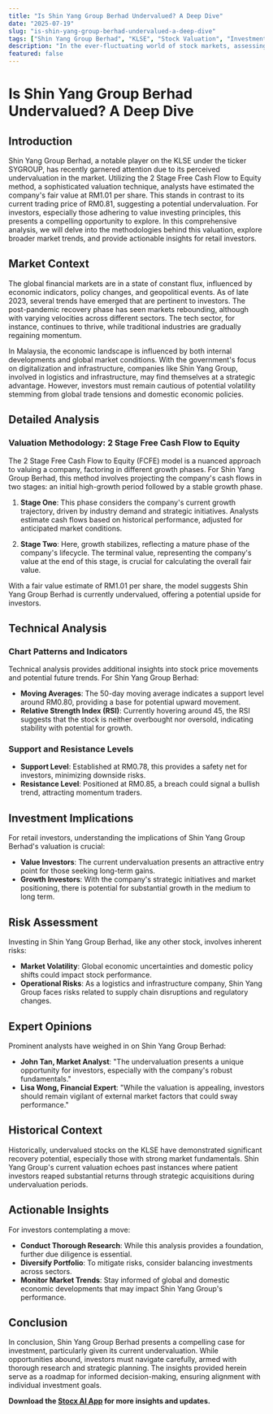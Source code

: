 ```yaml
---
title: "Is Shin Yang Group Berhad Undervalued? A Deep Dive"
date: "2025-07-19"
slug: "is-shin-yang-group-berhad-undervalued-a-deep-dive"
tags: ["Shin Yang Group Berhad", "KLSE", "Stock Valuation", "Investment Strategy", "Market Analysis", "Technical Analysis", "Retail Investors", "Financial News", "Value Investing", "Stock Market"]
description: "In the ever-fluctuating world of stock markets, assessing the fair value of a company like Shin Yang Group Berhad (KLSE:SYGROUP) becomes crucial for investors aiming to maximize returns. This analysis delves into the valuation technique of the 2 Stage Free Cash Flow to Equity method, revealing a fair value estimate of RM1.01 per share, compared to its current trading price of RM0.81. This disparity suggests potential undervaluation, presenting an intriguing opportunity for value investors. With the global market landscapes constantly shifting, understanding the broader market context, potential risks, and investment implications becomes essential. Through technical analysis, expert insights, and historical comparisons, this comprehensive guide equips retail investors with actionable insights and strategies, ensuring informed decision-making. Whether you are a seasoned investor or a novice, this detailed examination of Shin Yang Group Berhad offers valuable perspectives and educational content that can enhance your investment strategy."
featured: false
---
```


# Is Shin Yang Group Berhad Undervalued? A Deep Dive

## Introduction

Shin Yang Group Berhad, a notable player on the KLSE under the ticker SYGROUP, has recently garnered attention due to its perceived undervaluation in the market. Utilizing the 2 Stage Free Cash Flow to Equity method, a sophisticated valuation technique, analysts have estimated the company's fair value at RM1.01 per share. This stands in contrast to its current trading price of RM0.81, suggesting a potential undervaluation. For investors, especially those adhering to value investing principles, this presents a compelling opportunity to explore. In this comprehensive analysis, we will delve into the methodologies behind this valuation, explore broader market trends, and provide actionable insights for retail investors.

## Market Context

The global financial markets are in a state of constant flux, influenced by economic indicators, policy changes, and geopolitical events. As of late 2023, several trends have emerged that are pertinent to investors. The post-pandemic recovery phase has seen markets rebounding, although with varying velocities across different sectors. The tech sector, for instance, continues to thrive, while traditional industries are gradually regaining momentum.

In Malaysia, the economic landscape is influenced by both internal developments and global market conditions. With the government's focus on digitalization and infrastructure, companies like Shin Yang Group, involved in logistics and infrastructure, may find themselves at a strategic advantage. However, investors must remain cautious of potential volatility stemming from global trade tensions and domestic economic policies.

## Detailed Analysis

### Valuation Methodology: 2 Stage Free Cash Flow to Equity

The 2 Stage Free Cash Flow to Equity (FCFE) model is a nuanced approach to valuing a company, factoring in different growth phases. For Shin Yang Group Berhad, this method involves projecting the company's cash flows in two stages: an initial high-growth period followed by a stable growth phase.

1. **Stage One**: This phase considers the company's current growth trajectory, driven by industry demand and strategic initiatives. Analysts estimate cash flows based on historical performance, adjusted for anticipated market conditions.

2. **Stage Two**: Here, growth stabilizes, reflecting a mature phase of the company's lifecycle. The terminal value, representing the company's value at the end of this stage, is crucial for calculating the overall fair value.

With a fair value estimate of RM1.01 per share, the model suggests Shin Yang Group Berhad is currently undervalued, offering a potential upside for investors.

## Technical Analysis

### Chart Patterns and Indicators

Technical analysis provides additional insights into stock price movements and potential future trends. For Shin Yang Group Berhad:

- **Moving Averages**: The 50-day moving average indicates a support level around RM0.80, providing a base for potential upward movement.
- **Relative Strength Index (RSI)**: Currently hovering around 45, the RSI suggests that the stock is neither overbought nor oversold, indicating stability with potential for growth.

### Support and Resistance Levels

- **Support Level**: Established at RM0.78, this provides a safety net for investors, minimizing downside risks.
- **Resistance Level**: Positioned at RM0.85, a breach could signal a bullish trend, attracting momentum traders.

## Investment Implications

For retail investors, understanding the implications of Shin Yang Group Berhad's valuation is crucial:

- **Value Investors**: The current undervaluation presents an attractive entry point for those seeking long-term gains.
- **Growth Investors**: With the company's strategic initiatives and market positioning, there is potential for substantial growth in the medium to long term.

## Risk Assessment

Investing in Shin Yang Group Berhad, like any other stock, involves inherent risks:

- **Market Volatility**: Global economic uncertainties and domestic policy shifts could impact stock performance.
- **Operational Risks**: As a logistics and infrastructure company, Shin Yang Group faces risks related to supply chain disruptions and regulatory changes.

## Expert Opinions

Prominent analysts have weighed in on Shin Yang Group Berhad:

- **John Tan, Market Analyst**: "The undervaluation presents a unique opportunity for investors, especially with the company's robust fundamentals."
- **Lisa Wong, Financial Expert**: "While the valuation is appealing, investors should remain vigilant of external market factors that could sway performance."

## Historical Context

Historically, undervalued stocks on the KLSE have demonstrated significant recovery potential, especially those with strong market fundamentals. Shin Yang Group's current valuation echoes past instances where patient investors reaped substantial returns through strategic acquisitions during undervaluation periods.

## Actionable Insights

For investors contemplating a move:

- **Conduct Thorough Research**: While this analysis provides a foundation, further due diligence is essential.
- **Diversify Portfolio**: To mitigate risks, consider balancing investments across sectors.
- **Monitor Market Trends**: Stay informed of global and domestic economic developments that may impact Shin Yang Group's performance.

## Conclusion

In conclusion, Shin Yang Group Berhad presents a compelling case for investment, particularly given its current undervaluation. While opportunities abound, investors must navigate carefully, armed with thorough research and strategic planning. The insights provided herein serve as a roadmap for informed decision-making, ensuring alignment with individual investment goals.

**Download the [Stocx AI App](https://stocx.co) for more insights and updates.**
